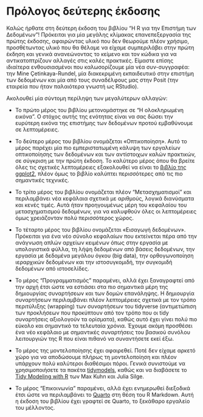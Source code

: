 # Πρόλογος δεύτερης έκδοσης {.unnumbered}

Καλώς ήρθατε στη δεύτερη έκδοση του βιβλίου "Η R για την Επιστήμη των Δεδομένων"!
Πρόκειται για μία μεγάλης κλίμακας επανεπεξεργασία της πρώτης έκδοσης, αφαιρώντας υλικό που δεν θεωρούμε πλέον χρήσιμο, προσθέτωντας υλικό που θα θέλαμε να είχαμε συμπεριλάβει στην πρώτη έκδηση και γενικά ανανεώνοντας το κείμενο και τον κώδικα για να αντικατοπτρίζουν αλλαγές στις καλές πρακτικές.
Είμαστε επίσης ιδιαίτερα ενθουσιασμένοι που καλωσορίζουμε μία νέα συν-συγγραφέα: την Mine Çetinkaya-Rundel, μία διακεκριμένη εκπαιδευτικό στην επιστήμη των δεδομένων και μία από τους συναδέλφους μας στην Posit (την εταιρεία που ήταν παλαιότερα γνωστή ως RStudio).

Ακολουθεί μία σύντομη περίληψη των μεγαλύτερων αλλαγών:

-   Το πρώτο μέρος του βιβλίου μετονομάστηκε σε "Η ολοκληρωμένη εικόνα".
    Ο στόχος αυτής της ενότητας είναι να σας δώσει την ευρύτερη εικόνα της επιστήμης των δεδομένων προτού εμβαθύνουμε σε λεπτομέρειες.

-   Το δεύτερο μέρος του βιβλίου ονομάζεται «Οπτικοποίηση».
    Αυτό το μέρος παρέχει μία πιο εμπεριστατωμένη κάλυψη των εργαλείων οπτικοποίησης των δεδομένων και των αντίστοιχων καλών πρακτικών, σε σύγκριση με την πρώτη έκδοση.
    Το καλύτερο μέρος όπου θα βρείτε όλες τις σχετικές λεπτομέρειες εξακολουθεί να είναι το [βιβλίο της ggplot2](http://ggplot2-book.org/), πλέον όμως το βιβλίο καλύπτει περισσότερες από τις πιο σημαντικές τεχνικές.

-   Το τρίτο μέρος του βιβλίου ονομάζεται πλέον "Μετασχηματισμοί" και περιλαμβάνει νέα κεφάλαια σχετικά με αριθμούς, λογικά διανύσματα και κενές τιμές.
    Αυτά ήταν προηγουμένως μέρη του κεφαλαίου του μετασχηματισμού δεδομένων, για να καλυφθούν όλες οι λεπτομέρειες όμως χρειάζονταν πολύ περισσότερος χώρος.

-   Το τέταρτο μέρος του βιβλίου ονομάζεται «Εισαγωγή δεδομένων».
    Πρόκειται για ένα νέο σύνολο κεφαλαίων που εκτείνεται πέρα από την ανάγνωση απλών αρχείων κειμένων όπως στην εργασία με υπολογιστικά φύλλα, τη λήψη δεδομένων από βάσεις δεδομένων, την εργασία με δεδομένα μεγάλου όγκου (big data), την ορθογωνοποίηση ιεραρχικών δεδομένων και την ιστοσυγκομιδή, την συγκομιδή δεδομένων από ιστοσελίδες.

-   Το μέρος "Προγραμματισμός" παραμένει, αλλά έχει ξαναγραφτεί από την αρχή έτσι ώστε να εστιάσει στα πιο σημαντικά μέρη της δημιουργίας συναρτήσεων και των δομών επανάληψης.
    Η δημιουργία συναρτήσεων περιλαμβάνει πλέον λεπτομέρειες σχετικά με τον τρόπο περιτύλιξης (wrapping) των συναρτήσεων του tidyverse (αντιμετώπιση των προκλήσεων που προκύπτουν από τον τρόπο που οι tidy συναρτήσεις αξιολογούν τα ορίσματα), καθώς αυτό έχει γίνει πολύ πιο εύκολο και σημαντικό τα τελευταία χρόνια.
    Έχουμε ακόμη προσθέσει ένα νέο κεφάλαιο με σημαντικές συναρτήσεις του βασικού συνόλου λειτουργιών της R που είναι πιθανό να συναντήσετε εκεί έξω.

-   Το μέρος της μοντελοποίησης έχει αφαιρεθεί.
    Ποτέ δεν είχαμε αρκετό χώρο για να αποδώσουμε πλήρως τη μοντελοποίηση και πλέον υπάρχουν πολύ καλύτεροι διαθέσιμοι πόροι.
    Γενικά συνιστούμε να χρησιμοποιήσετε τα πακέτα [tidymodels](https://www.tidymodels.org/), καθώς και να διαβάσετε το [Tidy Modeling with R](https://www.tmwr.org/) των Max Kuhn και Julia Silge.

-   Το μέρος "Επικοινωνία" παραμένει, αλλά έχει ενημερωθεί διεξοδικά έτσι ώστε να περιλαμβάνει το [Quarto](https://quarto.org/) στη θέση του R Markdown.
    Αυτή η έκδοση του βιβλίου έχει γραφτεί σε Quarto, το ξεκάθαρο εργαλείο του μέλλοντος.
